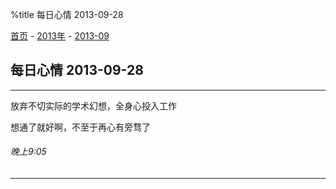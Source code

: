 %title 每日心情 2013-09-28

[[../../../index|首页]] - [[../index|2013年]] - [[index|2013-09]]
==每日心情 2013-09-28==
----
放弃不切实际的学术幻想，全身心投入工作

想通了就好啊，不至于再心有旁骛了
======晚上9:05======
----
